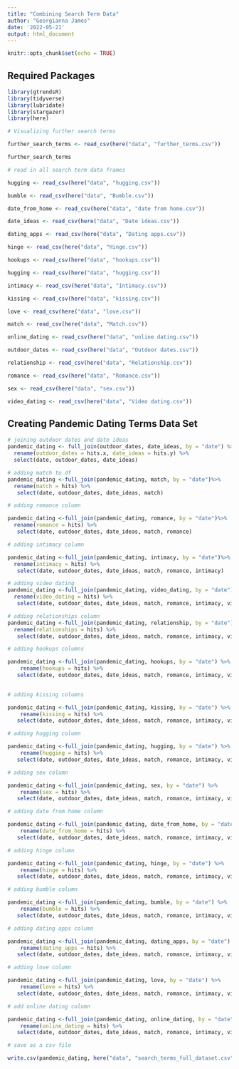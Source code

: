 ```yaml
---
title: "Combining Search Term Data"
author: "Georgianna James"
date: '2022-05-21'
output: html_document
---
```


```r
knitr::opts_chunk$set(echo = TRUE)
```


## Required Packages 

```r
library(gtrendsR)
library(tidyverse)
library(lubridate)
library(stargazer)
library(here)

```


```r
# Visualizing further search terms 

further_search_terms <- read_csv(here("data", "further_terms.csv"))

further_search_terms
```
```r
# read in all search term data frames

hugging <- read_csv(here("data", "hugging.csv"))

bumble <- read_csv(here("data", "Bumble.csv"))

date_from_home <- read_csv(here("data", "date from home.csv"))

date_ideas <- read_csv(here("data", "Date ideas.csv"))

dating_apps <- read_csv(here("data", "Dating apps.csv"))

hinge <- read_csv(here("data", "Hinge.csv"))

hookups <- read_csv(here("data", "hookups.csv"))

hugging <- read_csv(here("data", "hugging.csv"))

intimacy <- read_csv(here("data", "Intimacy.csv"))

kissing <- read_csv(here("data", "kissing.csv"))

love <- read_csv(here("data", "love.csv"))

match <- read_csv(here("data", "Match.csv"))

online_dating <- read_csv(here("data", "online dating.csv"))

outdoor_dates <- read_csv(here("data", "Outdoor dates.csv"))

relationship <- read_csv(here("data", "Relationship.csv"))

romance <- read_csv(here("data", "Romance.csv"))

sex <- read_csv(here("data", "sex.csv"))

video_dating <- read_csv(here("data", "Video dating.csv"))


```

## Creating Pandemic Dating Terms Data Set

```r
# joining outdoor dates and date ideas
pandemic_dating <- full_join(outdoor_dates, date_ideas, by = "date") %>% 
  rename(outdoor_dates = hits.x, date_ideas = hits.y) %>% 
  select(date, outdoor_dates, date_ideas)
```

```r
# adding match to df
pandemic_dating <-full_join(pandemic_dating, match, by = "date")%>% 
  rename(match = hits) %>% 
   select(date, outdoor_dates, date_ideas, match)
```


```r
# adding romance column 

pandemic_dating <-full_join(pandemic_dating, romance, by = "date")%>% 
  rename(romance = hits) %>% 
   select(date, outdoor_dates, date_ideas, match, romance)
```

```r
# adding intimacy column

pandemic_dating <-full_join(pandemic_dating, intimacy, by = "date")%>% 
  rename(intimacy = hits) %>% 
   select(date, outdoor_dates, date_ideas, match, romance, intimacy)
```

```r
# adding video dating
pandemic_dating <-full_join(pandemic_dating, video_dating, by = "date")%>% 
  rename(video_dating = hits) %>% 
   select(date, outdoor_dates, date_ideas, match, romance, intimacy, video_dating)
```

```r
# adding relationships column
pandemic_dating <-full_join(pandemic_dating, relationship, by = "date") %>% 
  rename(relationships = hits) %>% 
   select(date, outdoor_dates, date_ideas, match, romance, intimacy, video_dating, relationships)
```

```r
# adding hookups columns

pandemic_dating <-full_join(pandemic_dating, hookups, by = "date") %>% 
    rename(hookups = hits) %>% 
   select(date, outdoor_dates, date_ideas, match, romance, intimacy, video_dating, relationships, hookups)
  
```

```r
# adding kissing columns

pandemic_dating <-full_join(pandemic_dating, kissing, by = "date") %>% 
    rename(kissing = hits) %>% 
   select(date, outdoor_dates, date_ideas, match, romance, intimacy, video_dating, relationships, hookups, kissing)
```

```r
# adding hugging column

pandemic_dating <-full_join(pandemic_dating, hugging, by = "date") %>% 
    rename(hugging = hits) %>% 
   select(date, outdoor_dates, date_ideas, match, romance, intimacy, video_dating, relationships, hookups, kissing, hugging)
```

```r
# adding sex column

pandemic_dating <-full_join(pandemic_dating, sex, by = "date") %>% 
    rename(sex = hits) %>% 
   select(date, outdoor_dates, date_ideas, match, romance, intimacy, video_dating, relationships, hookups, kissing, hugging, sex)
```

```r
# adding date from home column

pandemic_dating <-full_join(pandemic_dating, date_from_home, by = "date") %>% 
    rename(date_from_home = hits) %>% 
   select(date, outdoor_dates, date_ideas, match, romance, intimacy, video_dating, relationships, hookups, kissing, hugging, sex, date_from_home)
```

```r
# adding hinge column

pandemic_dating <-full_join(pandemic_dating, hinge, by = "date") %>% 
    rename(hinge = hits) %>% 
   select(date, outdoor_dates, date_ideas, match, romance, intimacy, video_dating, relationships, hookups, kissing, hugging, sex, date_from_home, hinge)
```

```r
# adding bumble column

pandemic_dating <-full_join(pandemic_dating, bumble, by = "date") %>% 
    rename(bumble = hits) %>% 
   select(date, outdoor_dates, date_ideas, match, romance, intimacy, video_dating, relationships, hookups, kissing, hugging, sex, date_from_home, hinge, bumble)
```


```r
# adding dating apps column

pandemic_dating <-full_join(pandemic_dating, dating_apps, by = "date") %>% 
    rename(dating_apps = hits) %>% 
   select(date, outdoor_dates, date_ideas, match, romance, intimacy, video_dating, relationships, hookups, kissing, hugging, sex, date_from_home, hinge, bumble, dating_apps)
```

```r
# adding love column

pandemic_dating <-full_join(pandemic_dating, love, by = "date") %>% 
    rename(love = hits) %>% 
   select(date, outdoor_dates, date_ideas, match, romance, intimacy, video_dating, relationships, hookups, kissing, hugging, sex, date_from_home, hinge, bumble, dating_apps, love)
```

```r
# add online dating column

pandemic_dating <-full_join(pandemic_dating, online_dating, by = "date") %>% 
    rename(online_dating = hits) %>% 
   select(date, outdoor_dates, date_ideas, match, romance, intimacy, video_dating, relationships, hookups, kissing, hugging, sex, date_from_home, hinge, bumble, dating_apps, love, online_dating)
```

```r

# save as a csv file

write.csv(pandemic_dating, here("data", "search_terms_full_dataset.csv"), row.names=TRUE)


```

